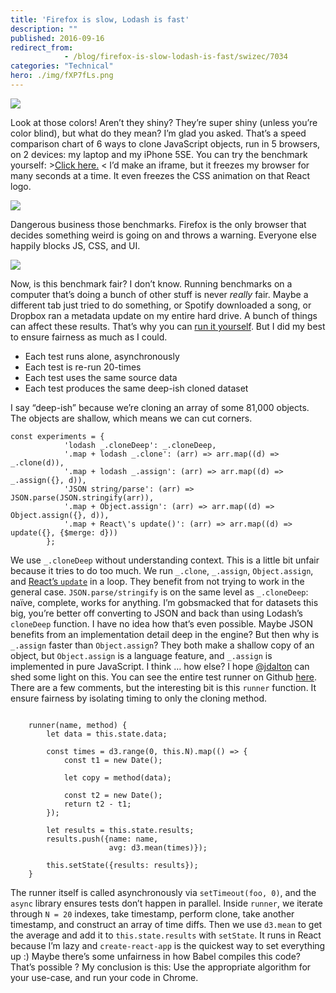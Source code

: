 ```yaml
---
title: 'Firefox is slow, Lodash is fast'
description: ""
published: 2016-09-16
redirect_from: 
            - /blog/firefox-is-slow-lodash-is-fast/swizec/7034
categories: "Technical"
hero: ./img/fXP7fLs.png
---
```

![](./img/fXP7fLs.png)

Look at those colors! Aren’t they shiny? They’re super shiny (unless you’re color blind), but what do they mean? I’m glad you asked. That’s a speed comparison chart of 6 ways to clone JavaScript objects, run in 5 browsers, on 2 devices: my laptop and my iPhone 5SE. You can try the benchmark yourself: >[Click here.](http://swizec.github.io/compare-copy-methods) < I’d make an iframe, but it freezes my browser for many seconds at a time. It even freezes the CSS animation on that React logo.

![](./img/BZP9d05.gif)

Dangerous business those benchmarks. Firefox is the only browser that decides something weird is going on and throws a warning. Everyone else happily blocks JS, CSS, and UI.

![](./img/1TpGCEO.png)

Now, is this benchmark fair? I don’t know. Running benchmarks on a computer that’s doing a bunch of other stuff is never _really_ fair. Maybe a different tab just tried to do something, or Spotify downloaded a song, or Dropbox ran a metadata update on my entire hard drive. A bunch of things can affect these results. That’s why you can [run it yourself](http://swizec.github.io/compare-copy-methods). But I did my best to ensure fairness as much as I could.

- Each test runs alone, asynchronously
- Each test is re-run 20-times
- Each test uses the same source data
- Each test produces the same deep-ish cloned dataset

I say “deep-ish” because we’re cloning an array of some 81,000 objects. The objects are shallow, which means we can cut corners.

```
const experiments = {
            'lodash _.cloneDeep': _.cloneDeep,
            '.map + lodash _.clone': (arr) => arr.map((d) => _.clone(d)),
            '.map + lodash _.assign': (arr) => arr.map((d) => _.assign({}, d)),
            'JSON string/parse': (arr) => JSON.parse(JSON.stringify(arr)),
            '.map + Object.assign': (arr) => arr.map((d) => Object.assign({}, d)),
            '.map + React\'s update()': (arr) => arr.map((d) => update({}, {$merge: d}))
        };
```

We use `_.cloneDeep` without understanding context. This is a little bit unfair because it tries to do too much. We run `_.clone`, `_.assign`, `Object.assign`, and [React’s `update`](https://facebook.github.io/react/docs/update.html) in a loop. They benefit from not trying to work in the general case. `JSON.parse/stringify` is on the same level as `_.cloneDeep`: naïve, complete, works for anything. I’m gobsmacked that for datasets this big, you’re better off converting to JSON and back than using Lodash’s `cloneDeep` function. I have no idea how that’s even possible. Maybe JSON benefits from an implementation detail deep in the engine? But then why is `_.assign` faster than `Object.assign`? They both make a shallow copy of an object, but `Object.assign` is a language feature, and `_.assign` is implemented in pure JavaScript. I think … how else? I hope [@jdalton](https://twitter.com/jdalton) can shed some light on this. You can see the entire test runner on Github [here](https://github.com/Swizec/compare-copy-methods/blob/master/src/App.js). There are a few comments, but the interesting bit is this `runner` function. It ensure fairness by isolating timing to only the cloning method.

```

    runner(name, method) {
        let data = this.state.data;

        const times = d3.range(0, this.N).map(() => {
            const t1 = new Date();

            let copy = method(data);

            const t2 = new Date();
            return t2 - t1;
        });

        let results = this.state.results;
        results.push({name: name,
                      avg: d3.mean(times)});

        this.setState({results: results});
    }
```

The runner itself is called asynchronously via `setTimeout(foo, 0)`, and the `async` library ensures tests don’t happen in parallel. Inside `runner`, we iterate through `N = 20` indexes, take timestamp, perform clone, take another timestamp, and construct an array of time diffs. Then we use `d3.mean` to get the average and add it to `this.state.results` with `setState`. It runs in React because I’m lazy and `create-react-app` is the quickest way to set everything up :) Maybe there’s some unfairness in how Babel compiles this code? That’s possible ? My conclusion is this: Use the appropriate algorithm for your use-case, and run your code in Chrome.